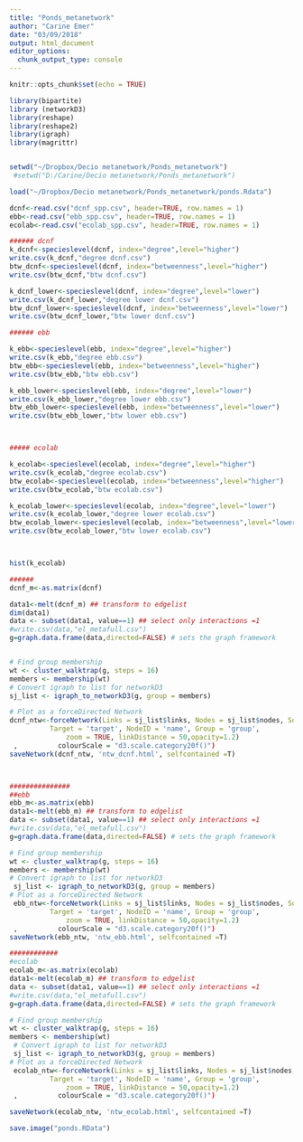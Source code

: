 ```yaml
---
title: "Ponds_metanetwork"
author: "Carine Emer"
date: "03/09/2018"
output: html_document
editor_options: 
  chunk_output_type: console
---
```


```r
knitr::opts_chunk$set(echo = TRUE)
```

```r
library(bipartite)
library (networkD3)
library(reshape)
library(reshape2)
library(igraph)
library(magrittr)



```

```r
setwd("~/Dropbox/Decio metanetwork/Ponds_metanetwork")
 #setwd("D:/Carine/Decio metanetwork/Ponds_metanetwork")

load("~/Dropbox/Decio metanetwork/Ponds_metanetwork/ponds.Rdata")

dcnf<-read.csv("dcnf_spp.csv", header=TRUE, row.names = 1)
ebb<-read.csv("ebb_spp.csv", header=TRUE, row.names = 1)
ecolab<-read.csv("ecolab_spp.csv", header=TRUE, row.names = 1)

```


```r

###### dcnf
k_dcnf<-specieslevel(dcnf, index="degree",level="higher")
write.csv(k_dcnf,"degree dcnf.csv")
btw_dcnf<-specieslevel(dcnf, index="betweenness",level="higher")
write.csv(btw_dcnf,"btw dcnf.csv")

k_dcnf_lower<-specieslevel(dcnf, index="degree",level="lower")
write.csv(k_dcnf_lower,"degree lower dcnf.csv")
btw_dcnf_lower<-specieslevel(dcnf, index="betweenness",level="lower")
write.csv(btw_dcnf_lower,"btw lower dcnf.csv")

###### ebb

k_ebb<-specieslevel(ebb, index="degree",level="higher")
write.csv(k_ebb,"degree ebb.csv")
btw_ebb<-specieslevel(ebb, index="betweenness",level="higher")
write.csv(btw_ebb,"btw ebb.csv")

k_ebb_lower<-specieslevel(ebb, index="degree",level="lower")
write.csv(k_ebb_lower,"degree lower ebb.csv")
btw_ebb_lower<-specieslevel(ebb, index="betweenness",level="lower")
write.csv(btw_ebb_lower,"btw lower ebb.csv")



##### ecolab

k_ecolab<-specieslevel(ecolab, index="degree",level="higher")
write.csv(k_ecolab,"degree ecolab.csv")
btw_ecolab<-specieslevel(ecolab, index="betweenness",level="higher")
write.csv(btw_ecolab,"btw ecolab.csv")

k_ecolab_lower<-specieslevel(ecolab, index="degree",level="lower")
write.csv(k_ecolab_lower,"degree lower ecolab.csv")
btw_ecolab_lower<-specieslevel(ecolab, index="betweenness",level="lower")
write.csv(btw_ecolab_lower,"btw lower ecolab.csv")




```

```r

hist(k_ecolab)

```



```r

######
dcnf_m<-as.matrix(dcnf)

data1<-melt(dcnf_m) ## transform to edgelist
dim(data1)
data <- subset(data1, value==1) ## select only interactions =1
#write.csv(data,"el_metafull.csv")
g=graph.data.frame(data,directed=FALSE) # sets the graph framework


# Find group membership
wt <- cluster_walktrap(g, steps = 16)
members <- membership(wt)
# Convert igraph to list for networkD3
sj_list <- igraph_to_networkD3(g, group = members)

# Plot as a forceDirected Network
dcnf_ntw<-forceNetwork(Links = sj_list$links, Nodes = sj_list$nodes, Source = 'source',
          Target = 'target', NodeID = 'name', Group = 'group',
              zoom = TRUE, linkDistance = 50,opacity=1.2)
 ,          colourScale = "d3.scale.category20f()")
saveNetwork(dcnf_ntw, 'ntw_dcnf.html', selfcontained =T)



###############
##ebb
ebb_m<-as.matrix(ebb)
data1<-melt(ebb_m) ## transform to edgelist
data <- subset(data1, value==1) ## select only interactions =1
#write.csv(data,"el_metafull.csv")
g=graph.data.frame(data,directed=FALSE) # sets the graph framework

# Find group membership
wt <- cluster_walktrap(g, steps = 16)
members <- membership(wt)
# Convert igraph to list for networkD3
 sj_list <- igraph_to_networkD3(g, group = members)
# Plot as a forceDirected Network
 ebb_ntw<-forceNetwork(Links = sj_list$links, Nodes = sj_list$nodes, Source = 'source',
          Target = 'target', NodeID = 'name', Group = 'group',
              zoom = TRUE, linkDistance = 50,opacity=1.2)
 ,          colourScale = "d3.scale.category20f()")
saveNetwork(ebb_ntw, 'ntw_ebb.html', selfcontained =T)

############
#ecolab
ecolab_m<-as.matrix(ecolab)
data1<-melt(ecolab_m) ## transform to edgelist
data <- subset(data1, value==1) ## select only interactions =1
#write.csv(data,"el_metafull.csv")
g=graph.data.frame(data,directed=FALSE) # sets the graph framework

# Find group membership
wt <- cluster_walktrap(g, steps = 16)
members <- membership(wt)
 # Convert igraph to list for networkD3
 sj_list <- igraph_to_networkD3(g, group = members)
# Plot as a forceDirected Network
 ecolab_ntw<-forceNetwork(Links = sj_list$links, Nodes = sj_list$nodes, Source = 'source',
          Target = 'target', NodeID = 'name', Group = 'group',
              zoom = TRUE, linkDistance = 50,opacity=1.2)
 ,          colourScale = "d3.scale.category20f()")

saveNetwork(ecolab_ntw, 'ntw_ecolab.html', selfcontained =T)

save.image("ponds.RData")

```

